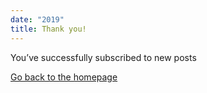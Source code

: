 ```yaml
---
date: "2019"
title: Thank you!
---
```


You've successfully subscribed to new posts

[Go back to the homepage](https://iceanalysis.com)


